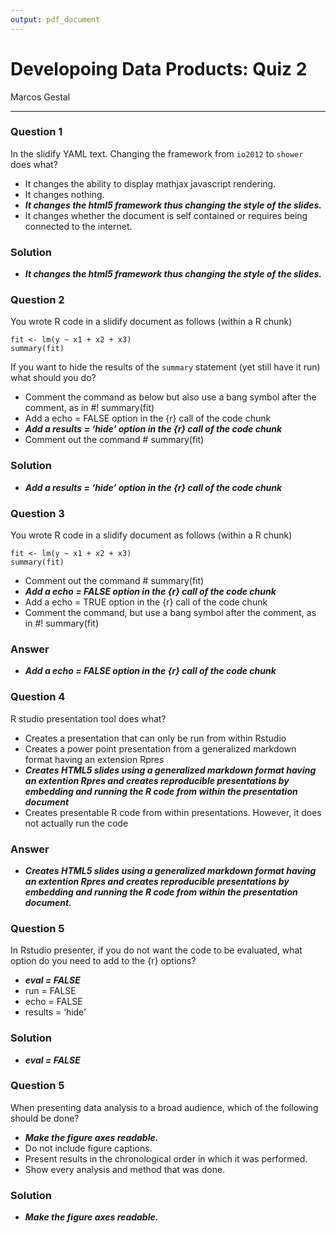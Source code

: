 ```yaml
---
output: pdf_document
---
```

# Developoing Data Products: Quiz 2
Marcos Gestal  


---


### Question 1

In the slidify YAML text. Changing the framework from ```io2012``` to ```shower``` does what?

* It changes the ability to display mathjax javascript rendering.
* It changes nothing.
* ***It changes the html5 framework thus changing the style of the slides.***
* It changes whether the document is self contained or requires being connected to the internet.

### Solution

* ***It changes the html5 framework thus changing the style of the slides.***


### Question 2

You wrote R code in a slidify document as follows (within a R chunk)

```
fit <- lm(y ~ x1 + x2 + x3)
summary(fit)
```

If you want to hide the results of the ```summary``` statement (yet still have it run) what should you do?

* Comment the command as below but also use a bang symbol after the comment, as in #! summary(fit)
* Add a echo = FALSE option in the {r} call of the code chunk
* ***Add a results = 'hide' option in the {r} call of the code chunk***
* Comment out the command # summary(fit)

### Solution

* ***Add a results = 'hide' option in the {r} call of the code chunk***


### Question 3

You wrote R code in a slidify document as follows (within a R chunk)

```
fit <- lm(y ~ x1 + x2 + x3)
summary(fit)
```

* Comment out the command # summary(fit)
* ***Add a echo = FALSE option in the {r} call of the code chunk***
* Add a echo = TRUE option in the {r} call of the code chunk
* Comment the command, but use a bang symbol after the comment, as in #! summary(fit)


### Answer

* ***Add a echo = FALSE option in the {r} call of the code chunk***


###  Question 4

R studio presentation tool does what?

* Creates a presentation that can only be run from within Rstudio
* Creates a power point presentation from a generalized markdown format having an extension Rpres		
* ***Creates HTML5 slides using a generalized markdown format having an extention Rpres and creates reproducible presentations by embedding and running the R code from within the presentation document***
* Creates presentable R code from within presentations. However, it does not actually run the code


### Answer

* ***Creates HTML5 slides using a generalized markdown format having an extention Rpres and creates reproducible presentations by embedding and running the R code from within the presentation document.***  


### Question 5

In Rstudio presenter, if you do not want the code to be evaluated, what option do you need to add to the {r} options?

* ***eval = FALSE***
* run = FALSE
* echo = FALSE
* results = 'hide'

### Solution

* ***eval = FALSE***	


### Question 5

When presenting data analysis to a broad audience, which of the following should be done?

* ***Make the figure axes readable.***
* Do not include figure captions.
* Present results in the chronological order in which it was performed.	
* Show every analysis and method that was done.

### Solution

* ***Make the figure axes readable.***  

